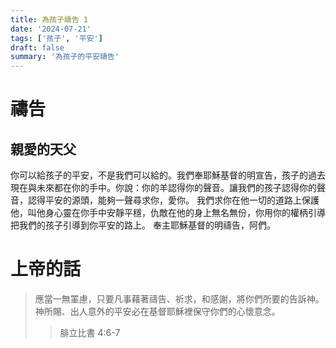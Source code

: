 ```yaml
---
title: 為孩子禱告 1
date: '2024-07-21'
tags: ['孩子', '平安']
draft: false
summary: '為孩子的平安禱告'
---
```


# 禱告

## 親愛的天父

你可以給孩子的平安，不是我們可以給的。我們奉耶穌基督的明宣告，孩子的過去現在與未來都在你的手中。你說：你的羊認得你的聲音。讓我們的孩子認得你的聲音，認得平安的源頭，能夠一聲尋求你，愛你。
我們求你在他一切的道路上保護他，叫他身心靈在你手中安靜平穩，仇敵在他的身上無名無份，你用你的權柄引導把我們的孩子引導到你平安的路上。
奉主耶穌基督的明禱告，阿們。

# 上帝的話

> 應當一無罣慮，只要凡事藉著禱告、祈求，和感謝，將你們所要的告訴神。神所賜、出人意外的平安必在基督耶穌裡保守你們的心懷意念。
>> 腓立比書 4:6-7